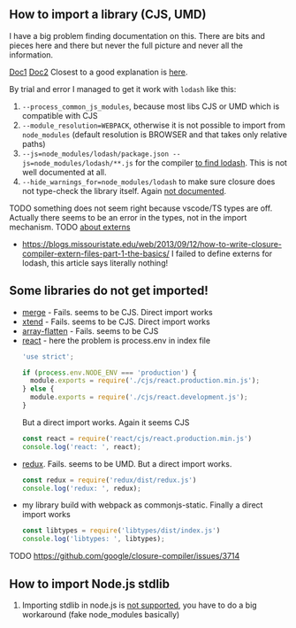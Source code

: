 
## How to import a library (CJS, UMD)
I have a big problem finding documentation on this. There are bits and pieces here and there but never the full picture and never all the information.

[Doc1](https://github.com/google/closure-compiler/wiki/JS-Modules)
[Doc2](https://github.com/google/closure-compiler/wiki/Managing-Dependencies)
Closest to a good explanation is [here](https://stackoverflow.com/questions/41832896/google-closure-compiler-process-node-modules).

By trial and error I managed to get it work with `lodash` like this:

1. `--process_common_js_modules`, because most libs CJS or UMD which is compatible with CJS
2. `--module_resolution=WEBPACK`, otherwise it is not possible to import from `node_modules` (default resolution is BROWSER and that takes only relative paths)
3. `--js=node_modules/lodash/package.json --js=node_modules/lodash/**.js` for the compiler [to find lodash](https://stackoverflow.com/questions/41832896/google-closure-compiler-process-node-modules). This is not well documented at all.
4. `--hide_warnings_for=node_modules/lodash` to make sure closure does not type-check the library itself. Again [not documented](https://stackoverflow.com/questions/47668995/google-closure-suppress-warning-messages-for-a-particular-file).

TODO something does not seem right because vscode/TS types are off. Actually there seems to be an error in the types, not in the import mechanism.
TODO [about externs](https://stackoverflow.com/questions/21122259/creating-closure-compiler-extern)
  - https://blogs.missouristate.edu/web/2013/09/12/how-to-write-closure-compiler-extern-files-part-1-the-basics/ I failed to define externs for lodash, this article says literally nothing!

## Some libraries do not get imported!
- [merge](https://www.npmjs.com/package/merge) - Fails. seems to be CJS. Direct import works
- [xtend](https://www.npmjs.com/package/xtend) - Fails. seems to be CJS. Direct import works
- [array-flatten](https://www.npmjs.com/package/array-flatten) - Fails. seems to be CJS
- [react](https://www.npmjs.com/package/react) - here the problem is process.env in index file
  ```js
  'use strict';

  if (process.env.NODE_ENV === 'production') {
    module.exports = require('./cjs/react.production.min.js');
  } else {
    module.exports = require('./cjs/react.development.js');
  }

  ```
  But a direct import works. Again it seems CJS
  ```js
  const react = require('react/cjs/react.production.min.js')
  console.log('react: ', react);
  ```
- [redux](https://www.npmjs.com/package/redux). Fails. seems to be UMD.
  But a direct import works.
  ```js
  const redux = require('redux/dist/redux.js')
  console.log('redux: ', redux);
  ```
- my library build with webpack as commonjs-static. Finally a direct import works
  ```js
  const libtypes = require('libtypes/dist/index.js')
  console.log('libtypes: ', libtypes);
  ```

TODO https://github.com/google/closure-compiler/issues/3714

## How to import Node.js stdlib

1. Importing stdlib in node.js is [not supported](https://github.com/google/closure-compiler/issues/3719), you have to do a big workaround (fake node_modules basically)

